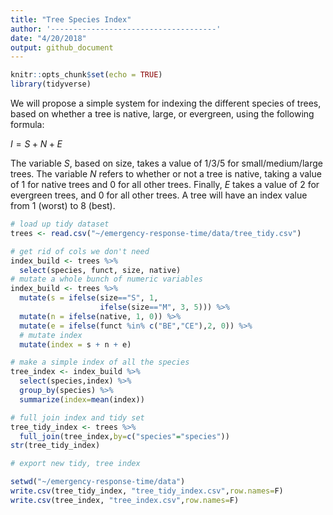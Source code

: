 ```yaml
---
title: "Tree Species Index"
author: '-------------------------------------'
date: "4/20/2018"
output: github_document
---
```


```r
knitr::opts_chunk$set(echo = TRUE)
library(tidyverse)
```

We will propose a simple system for indexing the different species of trees, based on whether a tree is native, large, or evergreen, using the following formula:

$I = S + N + E$

The variable $S$, based on size, takes a value of 1/3/5 for small/medium/large trees.  The variable $N$ refers to whether or not a tree is native, taking a value of 1 for native trees and 0 for all other trees.  Finally, $E$ takes a value of 2 for evergreen trees, and 0 for all other trees.  A tree will have an index value from 1 (worst) to 8 (best).

```r
# load up tidy dataset
trees <- read.csv("~/emergency-response-time/data/tree_tidy.csv")
```

```r
# get rid of cols we don't need
index_build <- trees %>%
  select(species, funct, size, native)
# mutate a whole bunch of numeric variables
index_build <- trees %>%
  mutate(s = ifelse(size=="S", 1,
                    ifelse(size=="M", 3, 5))) %>%
  mutate(n = ifelse(native, 1, 0)) %>%
  mutate(e = ifelse(funct %in% c("BE","CE"),2, 0)) %>%
  # mutate index
  mutate(index = s + n + e)

# make a simple index of all the species
tree_index <- index_build %>%
  select(species,index) %>%
  group_by(species) %>%
  summarize(index=mean(index))

# full join index and tidy set
tree_tidy_index <- trees %>%
  full_join(tree_index,by=c("species"="species"))
str(tree_tidy_index)
```

```r
# export new tidy, tree index

setwd("~/emergency-response-time/data")
write.csv(tree_tidy_index, "tree_tidy_index.csv",row.names=F)
write.csv(tree_index, "tree_index.csv",row.names=F)
```








